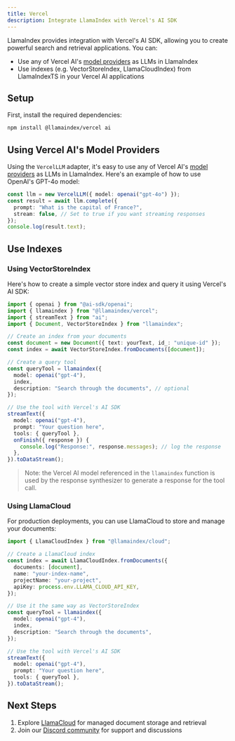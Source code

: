 ```yaml
---
title: Vercel
description: Integrate LlamaIndex with Vercel's AI SDK
---
```


LlamaIndex provides integration with Vercel's AI SDK, allowing you to create powerful search and retrieval applications. You can:
- Use any of Vercel AI's [model providers](https://sdk.vercel.ai/docs/foundations/providers-and-models) as LLMs in LlamaIndex
- Use indexes (e.g. VectorStoreIndex, LlamaCloudIndex) from LlamaIndexTS in your Vercel AI applications

## Setup

First, install the required dependencies:

```bash
npm install @llamaindex/vercel ai
```

## Using Vercel AI's Model Providers 

Using the `VercelLLM` adapter, it's easy to use any of Vercel AI's [model providers](https://sdk.vercel.ai/docs/foundations/providers-and-models) as LLMs in LlamaIndex. Here's an example of how to use OpenAI's GPT-4o model:

```typescript
const llm = new VercelLLM({ model: openai("gpt-4o") });
const result = await llm.complete({
  prompt: "What is the capital of France?",
  stream: false, // Set to true if you want streaming responses
});
console.log(result.text);
```

## Use Indexes

### Using VectorStoreIndex

Here's how to create a simple vector store index and query it using Vercel's AI SDK:

```typescript
import { openai } from "@ai-sdk/openai";
import { llamaindex } from "@llamaindex/vercel";
import { streamText } from "ai";
import { Document, VectorStoreIndex } from "llamaindex";

// Create an index from your documents
const document = new Document({ text: yourText, id_: "unique-id" });
const index = await VectorStoreIndex.fromDocuments([document]);

// Create a query tool
const queryTool = llamaindex({
  model: openai("gpt-4"),
  index,
  description: "Search through the documents", // optional
});

// Use the tool with Vercel's AI SDK
streamText({
  model: openai("gpt-4"),
  prompt: "Your question here",
  tools: { queryTool },
  onFinish({ response }) {
    console.log("Response:", response.messages); // log the response
  },
}).toDataStream();
```

> Note: the Vercel AI model referenced in the `llamaindex` function is used by the response synthesizer to generate a response for the tool call.

### Using LlamaCloud

For production deployments, you can use LlamaCloud to store and manage your documents:

```typescript
import { LlamaCloudIndex } from "@llamaindex/cloud";

// Create a LlamaCloud index
const index = await LlamaCloudIndex.fromDocuments({
  documents: [document],
  name: "your-index-name",
  projectName: "your-project",
  apiKey: process.env.LLAMA_CLOUD_API_KEY,
});

// Use it the same way as VectorStoreIndex
const queryTool = llamaindex({
  model: openai("gpt-4"),
  index,
  description: "Search through the documents",
});

// Use the tool with Vercel's AI SDK
streamText({
  model: openai("gpt-4"),
  prompt: "Your question here",
  tools: { queryTool },
}).toDataStream();
```

## Next Steps

1. Explore [LlamaCloud](https://cloud.llamaindex.ai/) for managed document storage and retrieval
2. Join our [Discord community](https://discord.gg/dGcwcsnxhU) for support and discussions


